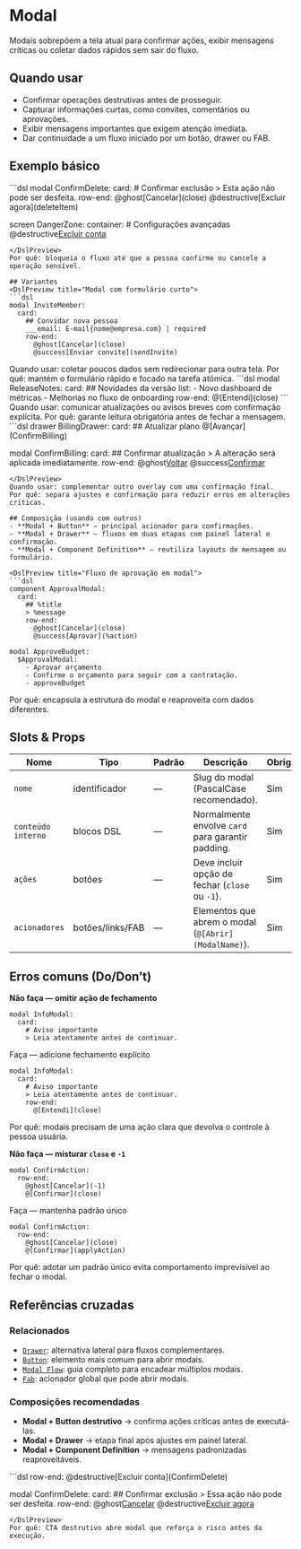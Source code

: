 # Modal
Modais sobrepõem a tela atual para confirmar ações, exibir mensagens críticas ou coletar dados rápidos sem sair do fluxo.

## Quando usar
- Confirmar operações destrutivas antes de prosseguir.
- Capturar informações curtas, como convites, comentários ou aprovações.
- Exibir mensagens importantes que exigem atenção imediata.
- Dar continuidade a um fluxo iniciado por um botão, drawer ou FAB.

## Exemplo básico
<DslPreview title="Modal de confirmação">
```dsl
modal ConfirmDelete:
  card:
    # Confirmar exclusão
    > Esta ação não pode ser desfeita.
    row-end:
      @ghost[Cancelar](close)
      @destructive[Excluir agora](deleteItem)

screen DangerZone:
  container:
    # Configurações avançadas
    @destructive[Excluir conta](ConfirmDelete)
```
</DslPreview>
Por quê: bloqueia o fluxo até que a pessoa confirme ou cancele a operação sensível.

## Variantes
<DslPreview title="Modal com formulário curto">
```dsl
modal InviteMember:
  card:
    ## Convidar nova pessoa
    ___email: E-mail{nome@empresa.com} | required
    row-end:
      @ghost[Cancelar](close)
      @success[Enviar convite](sendInvite)
```
</DslPreview>
Quando usar: coletar poucos dados sem redirecionar para outra tela.
Por quê: mantém o formulário rápido e focado na tarefa atômica.

<DslPreview title="Modal informativo">
```dsl
modal ReleaseNotes:
  card:
    ## Novidades da versão
    list:
      - Novo dashboard de métricas
      - Melhorias no fluxo de onboarding
    row-end:
      @[Entendi](close)
```
</DslPreview>
Quando usar: comunicar atualizações ou avisos breves com confirmação explícita.
Por quê: garante leitura obrigatória antes de fechar a mensagem.

<DslPreview title="Modal encadeado a um drawer">
```dsl
drawer BillingDrawer:
  card:
    ## Atualizar plano
    @[Avançar](ConfirmBilling)

modal ConfirmBilling:
  card:
    ## Confirmar atualização
    > A alteração será aplicada imediatamente.
    row-end:
      @ghost[Voltar](close)
      @success[Confirmar](applyBilling)
```
</DslPreview>
Quando usar: complementar outro overlay com uma confirmação final.
Por quê: separa ajustes e confirmação para reduzir erros em alterações críticas.

## Composição (usando com outros)
- **Modal + Button** — principal acionador para confirmações.
- **Modal + Drawer** — fluxos em duas etapas com painel lateral e confirmação.
- **Modal + Component Definition** — reutiliza layouts de mensagem ou formulário.

<DslPreview title="Fluxo de aprovação em modal">
```dsl
component ApprovalModal:
  card:
    ## %title
    > %message
    row-end:
      @ghost[Cancelar](close)
      @success[Aprovar](%action)

modal ApproveBudget:
  $ApprovalModal:
    - Aprovar orçamento
    - Confirme o orçamento para seguir com a contratação.
    - approveBudget
```
</DslPreview>
Por quê: encapsula a estrutura do modal e reaproveita com dados diferentes.

## Slots & Props
| Nome | Tipo | Padrão | Descrição | Obrigatório |
| --- | --- | --- | --- | --- |
| `nome` | identificador | — | Slug do modal (PascalCase recomendado). | Sim |
| `conteúdo interno` | blocos DSL | — | Normalmente envolve `card` para garantir padding. | Sim |
| `ações` | botões | — | Deve incluir opção de fechar (`close` ou `-1`). | Sim |
| `acionadores` | botões/links/FAB | — | Elementos que abrem o modal (`@[Abrir](ModalName)`). | Sim |

## Erros comuns (Do/Don’t)
**Não faça — omitir ação de fechamento**
<DslPreview title="❌ Errado — Sem botão de fechar">
```dsl
modal InfoModal:
  card:
    # Aviso importante
    > Leia atentamente antes de continuar.
```
</DslPreview>

Faça — adicione fechamento explícito
<DslPreview title="✅ Correto — Botão de fechar presente">
```dsl
modal InfoModal:
  card:
    # Aviso importante
    > Leia atentamente antes de continuar.
    row-end:
      @[Entendi](close)
```
</DslPreview>
Por quê: modais precisam de uma ação clara que devolva o controle à pessoa usuária.

**Não faça — misturar `close` e `-1`**
<DslPreview title="❌ Errado — Fechamentos inconsistentes">
```dsl
modal ConfirmAction:
  row-end:
    @ghost[Cancelar](-1)
    @[Confirmar](close)
```
</DslPreview>

Faça — mantenha padrão único
<DslPreview title="✅ Correto — Fechamento consistente">
```dsl
modal ConfirmAction:
  row-end:
    @ghost[Cancelar](close)
    @[Confirmar](applyAction)
```
</DslPreview>
Por quê: adotar um padrão único evita comportamento imprevisível ao fechar o modal.

## Referências cruzadas

### Relacionados
- [`Drawer`](./drawer): alternativa lateral para fluxos complementares.
- [`Button`](./button): elemento mais comum para abrir modais.
- [`Modal Flow`](./modal-flow): guia completo para encadear múltiplos modais.
- [`Fab`](./fab): acionador global que pode abrir modais.

### Composições recomendadas
- **Modal + Button destrutivo** → confirma ações críticas antes de executá-las.
- **Modal + Drawer** → etapa final após ajustes em painel lateral.
- **Modal + Component Definition** → mensagens padronizadas reaproveitáveis.

<DslPreview title="Modal confirmado por botão destrutivo">
```dsl
row-end:
  @destructive[Excluir conta](ConfirmDelete)

modal ConfirmDelete:
  card:
    ## Confirmar exclusão
    > Essa ação não pode ser desfeita.
    row-end:
      @ghost[Cancelar](close)
      @destructive[Excluir agora](deleteTenant)
```
</DslPreview>
Por quê: CTA destrutivo abre modal que reforça o risco antes da execução.
